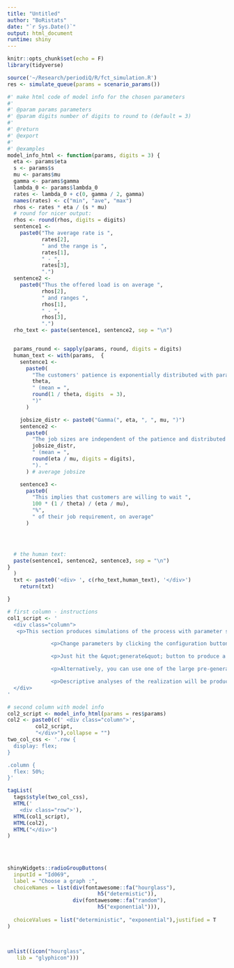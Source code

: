 ```yaml
---
title: "Untitled"
author: "BoRistats"
date: "`r Sys.Date()`"
output: html_document
runtime: shiny
---
```


```r
knitr::opts_chunk$set(echo = F)
library(tidyverse)
```

```r
source('~/Research/periodiQ/R/fct_simulation.R')
res <- simulate_queue(params = scenario_params())
```

```r
#' make html code of model info for the chosen parameters
#'
#' @param params parameters
#' @param digits number of digits to round to (default = 3)
#'
#' @return
#' @export
#'
#' @examples
model_info_html <- function(params, digits = 3) {
  eta <- params$eta
  s <- params$s
  mu <- params$mu
  gamma <- params$gamma
  lambda_0 <- params$lambda_0
  rates <- lambda_0 + c(0, gamma / 2, gamma)
  names(rates) <- c("min", "ave", "max")
  rhos <- rates * eta / (s * mu)
  # round for nicer output:
  rhos <- round(rhos, digits = digits)
  sentence1 <-
    paste0("The average rate is ",
           rates[2],
           " and the range is ",
           rates[1],
           " - ",
           rates[3],
           ".")
  sentence2 <-
    paste0("Thus the offered load is on average ",
           rhos[2],
           " and ranges ",
           rhos[1],
           " - ",
           rhos[3],
           ".")
  rho_text <- paste(sentence1, sentence2, sep = "\n")


  params_round <- sapply(params, round, digits = digits)
  human_text <- with(params,  {
    sentence1 <-
      paste0(
        "The customers' patience is exponentially distributed with parameter: ",
        theta,
        " (mean = ",
        round(1 / theta, digits  = 3),
        ")"
      )

    jobsize_distr <- paste0("Gamma(", eta, ", ", mu, ")")
    sentence2 <-
      paste0(
        "The job sizes are independent of the patience and distributed ",
        jobsize_distr,
        " (mean = ",
        round(eta / mu, digits = digits),
        "). "
      ) # average jobsize

    sentence3 <-
      paste0(
        "This implies that customers are willing to wait ",
        100 * (1 / theta) / (eta / mu),
        "%",
        " of their job requirement, on average"
      )




  # the human text:
  paste(sentence1, sentence2, sentence3, sep = "\n")
}
  )
  txt <- paste0('<div> ', c(rho_text,human_text), '</div>')
    return(txt)

}
```


```r
# first column - instructions
col1_script <- '
  <div class="column">
   <p>This section produces simulations of the process with parameter settings of your choice.</p>

              <p>Change parameters by clicking the configuration button below <svg aria-hidden="true" role="img" viewBox="0 0 640 512" style="height:1em;width:1.25em;vertical-align:-0.125em;margin-left:auto;margin-right:auto;font-size:inherit;fill:currentColor;overflow:visible;position:relative;"><path d="M512.1 191l-8.2 14.3c-3 5.3-9.4 7.5-15.1 5.4-11.8-4.4-22.6-10.7-32.1-18.6-4.6-3.8-5.8-10.5-2.8-15.7l8.2-14.3c-6.9-8-12.3-17.3-15.9-27.4h-16.5c-6 0-11.2-4.3-12.2-10.3-2-12-2.1-24.6 0-37.1 1-6 6.2-10.4 12.2-10.4h16.5c3.6-10.1 9-19.4 15.9-27.4l-8.2-14.3c-3-5.2-1.9-11.9 2.8-15.7 9.5-7.9 20.4-14.2 32.1-18.6 5.7-2.1 12.1.1 15.1 5.4l8.2 14.3c10.5-1.9 21.2-1.9 31.7 0L552 6.3c3-5.3 9.4-7.5 15.1-5.4 11.8 4.4 22.6 10.7 32.1 18.6 4.6 3.8 5.8 10.5 2.8 15.7l-8.2 14.3c6.9 8 12.3 17.3 15.9 27.4h16.5c6 0 11.2 4.3 12.2 10.3 2 12 2.1 24.6 0 37.1-1 6-6.2 10.4-12.2 10.4h-16.5c-3.6 10.1-9 19.4-15.9 27.4l8.2 14.3c3 5.2 1.9 11.9-2.8 15.7-9.5 7.9-20.4 14.2-32.1 18.6-5.7 2.1-12.1-.1-15.1-5.4l-8.2-14.3c-10.4 1.9-21.2 1.9-31.7 0zm-10.5-58.8c38.5 29.6 82.4-14.3 52.8-52.8-38.5-29.7-82.4 14.3-52.8 52.8zM386.3 286.1l33.7 16.8c10.1 5.8 14.5 18.1 10.5 29.1-8.9 24.2-26.4 46.4-42.6 65.8-7.4 8.9-20.2 11.1-30.3 5.3l-29.1-16.8c-16 13.7-34.6 24.6-54.9 31.7v33.6c0 11.6-8.3 21.6-19.7 23.6-24.6 4.2-50.4 4.4-75.9 0-11.5-2-20-11.9-20-23.6V418c-20.3-7.2-38.9-18-54.9-31.7L74 403c-10 5.8-22.9 3.6-30.3-5.3-16.2-19.4-33.3-41.6-42.2-65.7-4-10.9.4-23.2 10.5-29.1l33.3-16.8c-3.9-20.9-3.9-42.4 0-63.4L12 205.8c-10.1-5.8-14.6-18.1-10.5-29 8.9-24.2 26-46.4 42.2-65.8 7.4-8.9 20.2-11.1 30.3-5.3l29.1 16.8c16-13.7 34.6-24.6 54.9-31.7V57.1c0-11.5 8.2-21.5 19.6-23.5 24.6-4.2 50.5-4.4 76-.1 11.5 2 20 11.9 20 23.6v33.6c20.3 7.2 38.9 18 54.9 31.7l29.1-16.8c10-5.8 22.9-3.6 30.3 5.3 16.2 19.4 33.2 41.6 42.1 65.8 4 10.9.1 23.2-10 29.1l-33.7 16.8c3.9 21 3.9 42.5 0 63.5zm-117.6 21.1c59.2-77-28.7-164.9-105.7-105.7-59.2 77 28.7 164.9 105.7 105.7zm243.4 182.7l-8.2 14.3c-3 5.3-9.4 7.5-15.1 5.4-11.8-4.4-22.6-10.7-32.1-18.6-4.6-3.8-5.8-10.5-2.8-15.7l8.2-14.3c-6.9-8-12.3-17.3-15.9-27.4h-16.5c-6 0-11.2-4.3-12.2-10.3-2-12-2.1-24.6 0-37.1 1-6 6.2-10.4 12.2-10.4h16.5c3.6-10.1 9-19.4 15.9-27.4l-8.2-14.3c-3-5.2-1.9-11.9 2.8-15.7 9.5-7.9 20.4-14.2 32.1-18.6 5.7-2.1 12.1.1 15.1 5.4l8.2 14.3c10.5-1.9 21.2-1.9 31.7 0l8.2-14.3c3-5.3 9.4-7.5 15.1-5.4 11.8 4.4 22.6 10.7 32.1 18.6 4.6 3.8 5.8 10.5 2.8 15.7l-8.2 14.3c6.9 8 12.3 17.3 15.9 27.4h16.5c6 0 11.2 4.3 12.2 10.3 2 12 2.1 24.6 0 37.1-1 6-6.2 10.4-12.2 10.4h-16.5c-3.6 10.1-9 19.4-15.9 27.4l8.2 14.3c3 5.2 1.9 11.9-2.8 15.7-9.5 7.9-20.4 14.2-32.1 18.6-5.7 2.1-12.1-.1-15.1-5.4l-8.2-14.3c-10.4 1.9-21.2 1.9-31.7 0zM501.6 431c38.5 29.6 82.4-14.3 52.8-52.8-38.5-29.6-82.4 14.3-52.8 52.8z"/></svg>.</p>

              <p>Just hit the &quot;generate&quot; button to produce a new realization.</p>

              <p>Alternatively, you can use one of the large pre-generated datasets by hitting one of the scenario buttons.</p>

              <p>Descriptive analyses of the realization will be produced below after the simulation is over.</p>      
  </div>
'

# second column with model info
col2_script <- model_info_html(params = res$params)
col2 <- paste0(c(' <div class="column">',
         col2_script,
         "</div>"),collapse = "")
two_col_css <- '.row {
  display: flex;
}

.column {
  flex: 50%;
}'

tagList(
  tags$style(two_col_css),
  HTML('
    <div class="row">'),
  HTML(col1_script),
  HTML(col2),
  HTML("</div>")
)
  
  
      
```


```r



shinyWidgets::radioGroupButtons(
  inputId = "Id069",
  label = "Choose a graph :",
  choiceNames = list(div(fontawesome::fa("hourglass"),
                             h5("determistic")),
                     div(fontawesome::fa("random"),
                             h5("exponential"))),
  
  choiceValues = list("deterministic", "exponential"),justified = T
)



unlist((icon("hourglass",
   lib = "glyphicon")))
```

